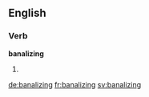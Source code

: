 ==English==

===Verb===
'''banalizing'''

# {{present participle of|banalize}}

[[de:banalizing]]
[[fr:banalizing]]
[[sv:banalizing]]
